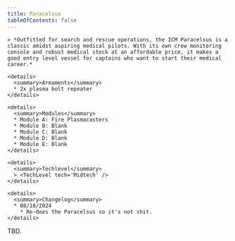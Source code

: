 ```yaml
---
title: Paracelsus
tableOfContents: false
---
```


<Tabs>

  <TabItem label="Info" icon="information">

    > *Outfitted for search and rescue operations, the ICM Paracelsus is a classic amidst aspiring medical pilots. With its own crew monitoring console and robust medical stock at an affordable price, it makes a good entry level vessel for captains who want to start their medical career.*

    <details>
      <summary>Armaments</summary>
      * 2x plasma bolt repeater
    </details>

    <details>
      <summary>Modules</summary>
      * Module A: Fire Plasmacasters 
      * Module B: Blank 
      * Module C: Blank 
      * Module D: Blank 
      * Module E: Blank
    </details>

    <details>
      <summary>Techlevel</summary>
      > <TechLevel tech='Midtech' />
    </details>

    <details>
      <summary>Changelog</summary>
      * 08/18/2024
        * Re-does the Paracelsus so it's not shit.
    </details>

  </TabItem>

  <TabItem label="Guide" icon="open-book">
    TBD.
  </TabItem>

</Tabs>